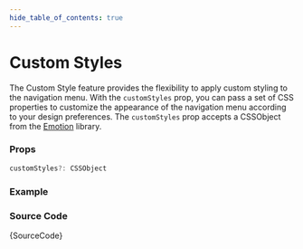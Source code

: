 ```yaml
---
hide_table_of_contents: true
---
```



# Custom Styles

The Custom Style feature provides the flexibility to apply custom styling to the navigation menu. With the `customStyles` prop, you can pass a set of CSS properties to customize the appearance of the navigation menu according to your design preferences. The `customStyles` prop accepts a CSSObject from the [Emotion](https://emotion.sh/docs/introduction) library.

### Props

```ts noCopy
customStyles?: CSSObject
```

### Example

<BrowserWindow url='/horizontal-menu/horizontal-nav/custom-styles'>
  <Provider>
    <CustomStyles />
  </Provider>
</BrowserWindow>

### Source Code

<TsToJsCodeSnippet>{SourceCode}</TsToJsCodeSnippet>
